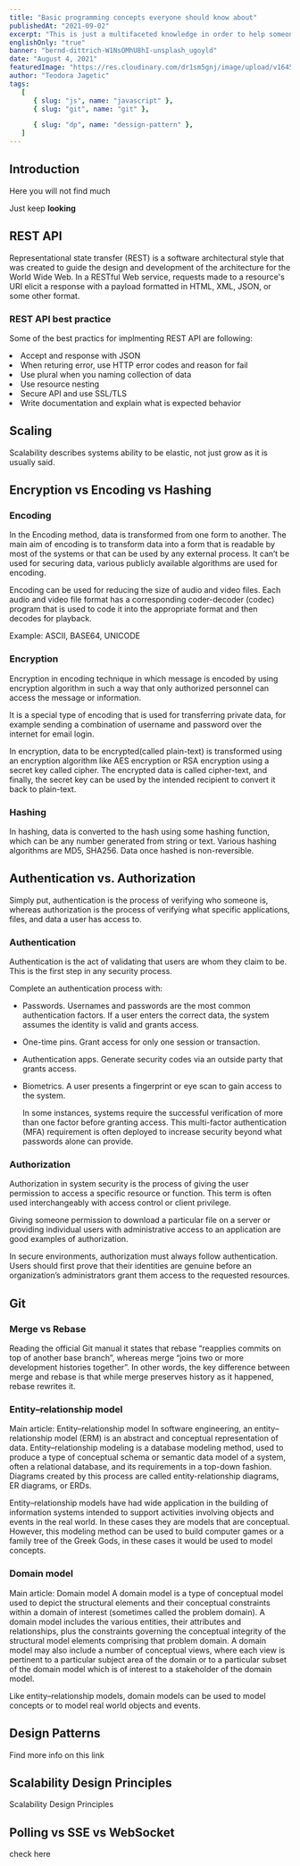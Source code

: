 ```yaml
---
title: "Basic programming concepts everyone should know about"
publishedAt: "2021-09-02"
excerpt: "This is just a multifaceted knowledge in order to help someone looking for conceptual things in one place."
englishOnly: "true"
banner: "bernd-dittrich-W1NsOMhU8hI-unsplash_ugoyld"
date: "August 4, 2021"
featuredImage: "https://res.cloudinary.com/dr1sm5gnj/image/upload/v1645127896/igutech/undersstanding_mnfh3n.jpg"
author: "Teodora Jagetic"
tags:
   [
      { slug: "js", name: "javascript" },
      { slug: "git", name: "git" },

      { slug: "dp", name: "dessign-pattern" },
   ]
---
```


## Introduction

Here you will not find much

Just keep **looking**

## REST API

Representational state transfer (REST) is a software architectural style that was created to guide the design and development of the architecture for the World Wide Web. In a RESTful Web service, requests made to a resource's URI elicit a response with a payload formatted in HTML, XML, JSON, or some other format.

### REST API best practice

Some of the best practics for implmenting REST API are following:

<List>
    <li>Accept and response with JSON </li>
    <li>When returing error, use HTTP error codes and reason for fail </li>
    <li>Use plural when you naming collection of data </li>
    <li>Use resource nesting </li>
    <li>Secure API and use SSL/TLS </li>
    <li>Write documentation and explain what is expected behavior </li>

</List>

## Scaling

Scalability describes systems ability to be elastic, not just grow as it is usually said.

## Encryption vs Encoding vs Hashing

### Encoding

In the Encoding method, data is transformed from one form to another. The main aim of encoding is to transform data into a form that is readable by most of the systems or that can be used by any external process.
It can’t be used for securing data, various publicly available algorithms are used for encoding.

Encoding can be used for reducing the size of audio and video files. Each audio and video file format has a corresponding coder-decoder (codec) program that is used to code it into the appropriate format and then decodes for playback.

Example: ASCII, BASE64, UNICODE

### Encryption

Encryption in encoding technique in which message is encoded by using encryption algorithm in such a way that only authorized personnel can access the message or information.

It is a special type of encoding that is used for transferring private data, for example sending a combination of username and password over the internet for email login.

In encryption, data to be encrypted(called plain-text) is transformed using an encryption algorithm like AES encryption or RSA encryption using a secret key called cipher. The encrypted data is called cipher-text, and finally, the secret key can be used by the intended recipient to convert it back to plain-text.

### Hashing

In hashing, data is converted to the hash using some hashing function, which can be any number generated from string or text. Various hashing algorithms are MD5, SHA256. Data once hashed is non-reversible.

## Authentication vs. Authorization

Simply put, authentication is the process of verifying who someone is, whereas authorization is the process of verifying what specific applications, files, and data a user has access to.

### Authentication

Authentication is the act of validating that users are whom they claim to be. This is the first step in any security process.

Complete an authentication process with:

-  Passwords. Usernames and passwords are the most common authentication factors. If a user enters the correct data, the system assumes the identity is valid and grants access.
-  One-time pins. Grant access for only one session or transaction.
-  Authentication apps. Generate security codes via an outside party that grants access.
-  Biometrics. A user presents a fingerprint or eye scan to gain access to the system.

   In some instances, systems require the successful verification of more than one factor before granting access. This multi-factor authentication (MFA) requirement is often deployed to increase security beyond what passwords alone can provide.

### Authorization

Authorization in system security is the process of giving the user permission to access a specific resource or function. This term is often used interchangeably with access control or client privilege.

Giving someone permission to download a particular file on a server or providing individual users with administrative access to an application are good examples of authorization.

In secure environments, authorization must always follow authentication. Users should first prove that their identities are genuine before an organization’s administrators grant them access to the requested resources.

## Git

### Merge vs Rebase

Reading the official Git manual it states that rebase “reapplies commits on top of another base branch”, whereas merge “joins two or more development histories together”. In other words, the key difference between merge and rebase is that while merge preserves history as it happened, rebase rewrites it.

### Entity–relationship model

Main article: Entity–relationship model
In software engineering, an entity–relationship model (ERM) is an abstract and conceptual representation of data. Entity–relationship modeling is a database modeling method, used to produce a type of conceptual schema or semantic data model of a system, often a relational database, and its requirements in a top-down fashion. Diagrams created by this process are called entity-relationship diagrams, ER diagrams, or ERDs.

Entity–relationship models have had wide application in the building of information systems intended to support activities involving objects and events in the real world. In these cases they are models that are conceptual. However, this modeling method can be used to build computer games or a family tree of the Greek Gods, in these cases it would be used to model concepts.

### Domain model

Main article: Domain model
A domain model is a type of conceptual model used to depict the structural elements and their conceptual constraints within a domain of interest (sometimes called the problem domain). A domain model includes the various entities, their attributes and relationships, plus the constraints governing the conceptual integrity of the structural model elements comprising that problem domain. A domain model may also include a number of conceptual views, where each view is pertinent to a particular subject area of the domain or to a particular subset of the domain model which is of interest to a stakeholder of the domain model.

Like entity–relationship models, domain models can be used to model concepts or to model real world objects and events.

## Design Patterns

Find more info <Link href="https://blog.logrocket.com/design-patterns-in-node-js/"> on this link </Link>

## Scalability Design Principles
<Link href="https://www.linkedin.com/pulse/scalability-design-principles-lars-larsson/"> Scalability Design Principles</Link>

## Polling vs SSE vs WebSocket

<Link href='https://codeburst.io/polling-vs-sse-vs-websocket-how-to-choose-the-right-one-1859e4e13bd9'>check here</Link>
